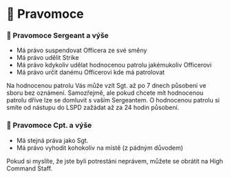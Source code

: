 
# 📜 Pravomoce

### 📜 Pravomoce Sergeant a výše

- Má právo suspendovat Officera ze své směny
- Má právo udělit Strike
- Má právo kdykoliv udělat hodnocenou patrolu jakémukoliv Officerovi
- Má právo určit danému Officerovi kde má patrolovat

<Callout type="info" emoji="ℹ️">
  Na hodnocenou patrolu Vás může vzít Sgt. až po 7 dnech působení ve sboru bez
  oznámení. Samozřejmě, ale pokud chcete mít hodnocenou patrolu dříve lze se
  domluvit s vaším Sergeantem. O hodnocenou patrolu si smíte od nástupu do LSPD
  zažádat až za 24 hodin působení.
</Callout>

### 📜 Pravomoce Cpt. a výše

- Má stejná práva jako Sgt.
- Má právo vyhodit kohokoliv na místě (z pádným důvodem)

<Callout type="info" emoji="ℹ️">
  Pokud si myslíte, že jste byli potrestáni neprávem, můžete se obrátit na High
  Command Staff.
</Callout>
